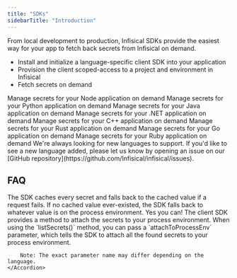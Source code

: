 ```yaml
---
title: "SDKs"
sidebarTitle: "Introduction"
---
```




From local development to production, Infisical SDKs provide the easiest way for your app to fetch back secrets from Infisical on demand.

-   Install and initialize a language-specific client SDK into your application
-   Provision the client scoped-access to a project and environment in Infisical
-   Fetch secrets on demand

<CardGroup cols={2}>
    <Card title="Node.js" href="/sdks/languages/node" icon="/images/sdks/languages/node.svg">
      Manage secrets for your Node application on demand
    </Card>
    <Card href="/sdks/languages/python" title="Python" icon="/images/sdks/languages/python.svg">
      Manage secrets for your Python application on demand
    </Card>
    <Card href="/sdks/languages/java" title="Java" icon="/images/sdks/languages/java.svg">
      Manage secrets for your Java application on demand
    </Card>
    <Card href="/sdks/languages/csharp" title=".NET" icon="/images/sdks/languages/dotnet.svg">
      Manage secrets for your .NET application on demand
    </Card>
    <Card href="/sdks/languages/cpp" title="C++" icon="/images/sdks/languages/cpp.svg">
      Manage secrets for your C++ application on demand
    </Card>
    <Card href="/sdks/languages/rust" title="Rust" icon="/images/sdks/languages/rust.svg">
      Manage secrets for your Rust application on demand
    </Card>
     <Card href="/sdks/languages/go" title="Go" icon="/images/sdks/languages/go.svg">
      Manage secrets for your Go application on demand
    </Card>
    <Card href="/sdks/languages/ruby" title="Ruby" icon="/images/sdks/languages/ruby.svg">
      Manage secrets for your Ruby application on demand
    </Card>
</CardGroup>

<Card title="Did we miss your favorite language?">
  We're always looking for new languages to support. If you'd like to see a new language added, please let us know by opening an issue on our [GitHub repository](https://github.com/Infisical/infisical/issues).
</Card>

## FAQ

<AccordionGroup>
    <Accordion title="What if a request for a secret fails?">
        The SDK caches every secret and falls back to the cached value if a request fails. If no cached
        value ever-existed, the SDK falls back to whatever value is on the process environment.
    </Accordion>
    <Accordion title="Can I attach the environment variables to my process environment?">
        Yes you can! The client SDK provides a method to attach the secrets to your process environment. When using the `listSecrets()` method, you
        can pass a `attachToProcessEnv` parameter, which tells the SDK to attach all the found secrets to your process environment.
        
        Note: The exact parameter name may differ depending on the language.
    </Accordion>
</AccordionGroup>
